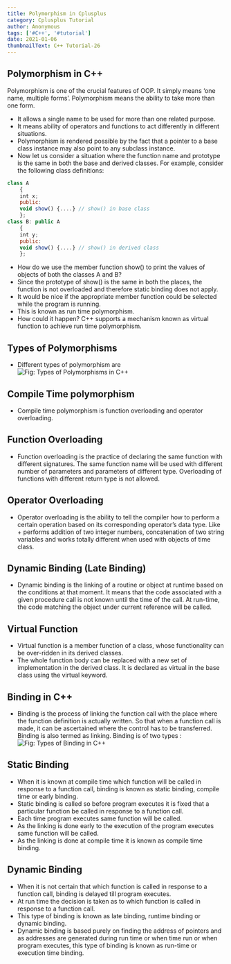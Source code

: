```yaml
---
title: Polymorphism in Cplusplus
category: Cplusplus Tutorial
author: Anonymous
tags: ['#C++', '#tutorial']
date: 2021-01-06
thumbnailText: C++ Tutorial-26
---
```

## Polymorphism in C++
Polymorphism is one of the crucial features of OOP. It simply means ‘one name, multiple forms’. Polymorphism means the ability to take more than one form.

- It allows a single name to be used for more than one related purpose.
- It means ability of operators and functions to act differently in different situations.
- Polymorphism is rendered possible by the fact that a pointer to a base class instance may also point to any subclass instance.
- Now let us consider a situation where the function name and prototype is the same in both the base and derived classes. For example, consider the following class definitions:
~~~js
class A
    {
    int x;
    public:
    void show() {....} // show() in base class
    };
class B: public A
    {
    int y;
    public:
    void show() {....} // show() in derived class
    };
~~~
- How do we use the member function show() to print the values of objects of both the classes A and B?
- Since the prototype of show() is the same in both the places, the function is not overloaded and therefore static binding does not apply.
- It would be nice if the appropriate member function could be selected while the program is running.
- This is known as run time polymorphism.
- How could it happen? C++ supports a mechanism known as virtual function to achieve run time polymorphism.
## Types of Polymorphisms
- Different types of polymorphism are
![Fig: Types of Polymorphisms in C++ ](../../assets/cppPic/poly.png)
## Compile Time polymorphism
- Compile time polymorphism is function overloading and operator overloading.
## Function Overloading
- Function overloading is the practice of declaring the same function with different signatures. The same function name will be used with different number of parameters and parameters of different type. Overloading of functions with different return type is not allowed.
## Operator Overloading
- Operator overloading is the ability to tell the compiler how to perform a certain operation based on its corresponding operator’s data type. Like + performs addition of two integer numbers, concatenation of two string variables and works totally different when used with objects of time class.
## Dynamic Binding (Late Binding)
- Dynamic binding is the linking of a routine or object at runtime based on the conditions at that moment. It means that the code associated with a given procedure call is not known until the time of the call. At run-time, the code matching the object under current reference will be called.
## Virtual Function
- Virtual function is a member function of a class, whose functionality can be over-ridden in its derived classes.
- The whole function body can be replaced with a new set of implementation in the derived class. It is declared as virtual in the base class using the virtual keyword.

## Binding in C++
- Binding is the process of linking the function call with the place where the function definition is actually written. So that when a function call is made, it can be ascertained where the control has to be transferred. Binding is also termed as linking. Binding is of two types :
![Fig: Types of Binding in C++ ](../../assets/cppPic/poly-2.png)
## Static Binding
- When it is known at compile time which function will be called in response to a function call, binding is known as static binding, compile time or early binding.
- Static binding is called so before program executes it is fixed that a particular function be called in response to a function call.
- Each time program executes same function will be called.
- As the linking is done early to the execution of the program executes same function will be called.
- As the linking is done at compile time it is known as compile time binding.
## Dynamic Binding
- When it is not certain that which function is called in response to a function call, binding is delayed till program executes.
- At run time the decision is taken as to which function is called in response to a function call.
- This type of binding is known as late binding, runtime binding or dynamic binding.
- Dynamic binding is based purely on finding the address of pointers and as addresses are generated during run time or when time run or when program executes, this type of binding is known as run-time or execution time binding.